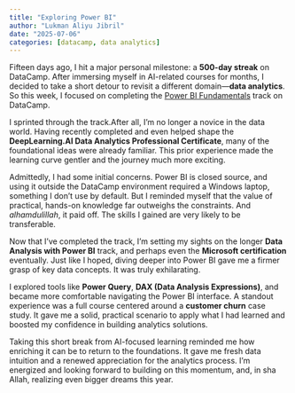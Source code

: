 ```yaml
---
title: "Exploring Power BI"
author: "Lukman Aliyu Jibril"
date: "2025-07-06"
categories: [datacamp, data analytics]
---
```


Fifteen days ago, I hit a major personal milestone: a **500-day streak** on DataCamp. After immersing myself in AI-related courses for months, I decided to take a short detour to revisit a different domain—**data analytics**. So this week, I focused on completing the [Power BI Fundamentals](https://www.datacamp.com/completed/statement-of-accomplishment/track/12b5958754200636ba45352dc12c8007e8c5a30b) track on DataCamp.

I sprinted through the track.After all, I’m no longer a novice in the data world. Having recently completed and even helped shape the **DeepLearning.AI Data Analytics Professional Certificate**, many of the foundational ideas were already familiar. This prior experience made the learning curve gentler and the journey much more exciting.

Admittedly, I had some initial concerns. Power BI is closed source, and using it outside the DataCamp environment required a Windows laptop, something I don’t use by default. But I reminded myself that the value of practical, hands-on knowledge far outweighs the constraints. And *alhamdulillah*, it paid off. The skills I gained are very likely to be transferable.

Now that I’ve completed the track, I’m setting my sights on the longer **Data Analysis with Power BI** track, and perhaps even the **Microsoft certification** eventually. Just like I hoped, diving deeper into Power BI gave me a firmer grasp of key data concepts. It was truly exhilarating.

I explored tools like **Power Query**, **DAX (Data Analysis Expressions)**, and became more comfortable navigating the Power BI interface. A standout experience was a full course centered around a **customer churn** case study. It gave me a solid, practical scenario to apply what I had learned and boosted my confidence in building analytics solutions.

Taking this short break from AI-focused learning reminded me how enriching it can be to return to the foundations. It gave me fresh data intuition and a renewed appreciation for the analytics process. I’m energized and looking forward to building on this momentum, and, in sha Allah, realizing even bigger dreams this year.
